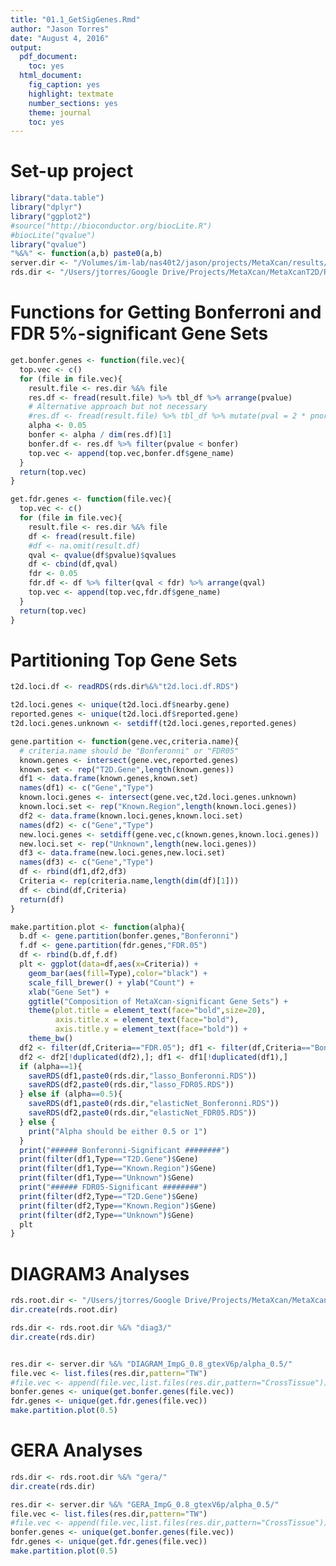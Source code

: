 ```yaml
---
title: "01.1_GetSigGenes.Rmd"
author: "Jason Torres"
date: "August 4, 2016"
output:
  pdf_document:
    toc: yes
  html_document:
    fig_caption: yes
    highlight: textmate
    number_sections: yes
    theme: journal
    toc: yes
---
```


# Set-up project 

```r
library("data.table")
library("dplyr")
library("ggplot2")
#source("http://bioconductor.org/biocLite.R")
#biocLite("qvalue")
library("qvalue")
"%&%" <- function(a,b) paste0(a,b) 
server.dir <- "/Volumes/im-lab/nas40t2/jason/projects/MetaXcan/results/"
rds.dir <- "/Users/jtorres/Google Drive/Projects/MetaXcan/MetaXcanT2D/RDS.gtexV6p/"
```

# Functions for Getting Bonferroni and FDR 5%-significant Gene Sets 

```r

get.bonfer.genes <- function(file.vec){
  top.vec <- c() 
  for (file in file.vec){
    result.file <- res.dir %&% file
    res.df <- fread(result.file) %>% tbl_df %>% arrange(pvalue)
    # Alternative approach but not necessary 
    #res.df <- fread(result.file) %>% tbl_df %>% mutate(pval = 2 * pnorm(-abs(zscore))) %>% arrange(pval)
    alpha <- 0.05
    bonfer <- alpha / dim(res.df)[1]
    bonfer.df <- res.df %>% filter(pvalue < bonfer)
    top.vec <- append(top.vec,bonfer.df$gene_name)
  }
  return(top.vec)
}

get.fdr.genes <- function(file.vec){
  top.vec <- c() 
  for (file in file.vec){
    result.file <- res.dir %&% file
    df <- fread(result.file)
    #df <- na.omit(result.df) 
    qval <- qvalue(df$pvalue)$qvalues 
    df <- cbind(df,qval)
    fdr <- 0.05
    fdr.df <- df %>% filter(qval < fdr) %>% arrange(qval)
    top.vec <- append(top.vec,fdr.df$gene_name)
  }
  return(top.vec) 
}
```

# Partitioning Top Gene Sets 

```r
t2d.loci.df <- readRDS(rds.dir%&%"t2d.loci.df.RDS")

t2d.loci.genes <- unique(t2d.loci.df$nearby.gene)
reported.genes <- unique(t2d.loci.df$reported.gene) 
t2d.loci.genes.unknown <- setdiff(t2d.loci.genes,reported.genes)

gene.partition <- function(gene.vec,criteria.name){
  # criteria.name should be "Bonferonni" or "FDR05"
  known.genes <- intersect(gene.vec,reported.genes)
  known.set <- rep("T2D.Gene",length(known.genes))
  df1 <- data.frame(known.genes,known.set)
  names(df1) <- c("Gene","Type")
  known.loci.genes <- intersect(gene.vec,t2d.loci.genes.unknown)
  known.loci.set <- rep("Known.Region",length(known.loci.genes))
  df2 <- data.frame(known.loci.genes,known.loci.set)
  names(df2) <- c("Gene","Type")
  new.loci.genes <- setdiff(gene.vec,c(known.genes,known.loci.genes))
  new.loci.set <- rep("Unknown",length(new.loci.genes))
  df3 <- data.frame(new.loci.genes,new.loci.set)
  names(df3) <- c("Gene","Type")
  df <- rbind(df1,df2,df3)
  Criteria <- rep(criteria.name,length(dim(df)[1]))
  df <- cbind(df,Criteria)
  return(df)
}

make.partition.plot <- function(alpha){
  b.df <- gene.partition(bonfer.genes,"Bonferonni")
  f.df <- gene.partition(fdr.genes,"FDR.05")
  df <- rbind(b.df,f.df)
  plt <- ggplot(data=df,aes(x=Criteria)) +
    geom_bar(aes(fill=Type),color="black") +
    scale_fill_brewer() + ylab("Count") + 
    xlab("Gene Set") + 
    ggtitle("Composition of MetaXcan-significant Gene Sets") +
    theme(plot.title = element_text(face="bold",size=20),
          axis.title.x = element_text(face="bold"),
          axis.title.y = element_text(face="bold")) +
    theme_bw()
  df2 <- filter(df,Criteria=="FDR.05"); df1 <- filter(df,Criteria=="Bonferonni")
  df2 <- df2[!duplicated(df2),]; df1 <- df1[!duplicated(df1),]
  if (alpha==1){
    saveRDS(df1,paste0(rds.dir,"lasso_Bonferonni.RDS"))
    saveRDS(df2,paste0(rds.dir,"lasso_FDR05.RDS"))
  } else if (alpha==0.5){
    saveRDS(df1,paste0(rds.dir,"elasticNet_Bonferonni.RDS"))
    saveRDS(df2,paste0(rds.dir,"elasticNet_FDR05.RDS"))    
  } else {
    print("Alpha should be either 0.5 or 1")
  }
  print("###### Bonferonni-Significant ########")
  print(filter(df1,Type=="T2D.Gene")$Gene)
  print(filter(df1,Type=="Known.Region")$Gene)
  print(filter(df1,Type=="Unknown")$Gene)
  print("###### FDR05-Significant ########")
  print(filter(df2,Type=="T2D.Gene")$Gene)
  print(filter(df2,Type=="Known.Region")$Gene)
  print(filter(df2,Type=="Unknown")$Gene)
  plt
}
```

# DIAGRAM3 Analyses 

```r
rds.root.dir <- "/Users/jtorres/Google Drive/Projects/MetaXcan/MetaXcanT2D/RDS.gtexV6p/"
dir.create(rds.root.dir)

rds.dir <- rds.root.dir %&% "diag3/"
dir.create(rds.dir)


res.dir <- server.dir %&% "DIAGRAM_ImpG_0.8_gtexV6p/alpha_0.5/"
file.vec <- list.files(res.dir,pattern="TW")
#file.vec <- append(file.vec,list.files(res.dir,pattern="CrossTissue"))
bonfer.genes <- unique(get.bonfer.genes(file.vec))
fdr.genes <- unique(get.fdr.genes(file.vec))
make.partition.plot(0.5)
```

# GERA Analyses 

```r

rds.dir <- rds.root.dir %&% "gera/"
dir.create(rds.dir)

res.dir <- server.dir %&% "GERA_ImpG_0.8_gtexV6p/alpha_0.5/"
file.vec <- list.files(res.dir,pattern="TW")
#file.vec <- append(file.vec,list.files(res.dir,pattern="CrossTissue"))
bonfer.genes <- unique(get.bonfer.genes(file.vec))
fdr.genes <- unique(get.fdr.genes(file.vec))
make.partition.plot(0.5)
```
